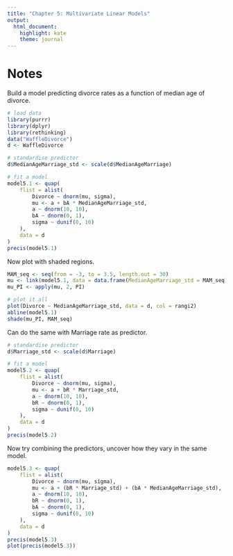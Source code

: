 ```yaml
---
title: "Chapter 5: Multivariate Linear Models"
output: 
  html_document: 
    highlight: kate
    theme: journal
---
```


# Notes

Build a model predicting divorce rates as a function of median age of divorce.

```r
# load data
library(purrr)
library(dplyr)
library(rethinking)
data("WaffleDivorce")
d <- WaffleDivorce

# standardise predictor
d$MedianAgeMarriage_std <- scale(d$MedianAgeMarriage)

# fit a model
model5.1 <- quap(
    flist = alist(
        Divorce ~ dnorm(mu, sigma), 
        mu <- a + bA * MedianAgeMarriage_std, 
        a ~ dnorm(10, 10), 
        bA ~ dnorm(0, 1), 
        sigma ~ dunif(0, 10)
    ), 
    data = d
)
precis(model5.1)
```

Now plot with shaded regions.

```r
MAM_seq <- seq(from = -3, to = 3.5, length.out = 30)
mu <- link(model5.1, data = data.frame(MedianAgeMarriage_std = MAM_seq))
mu_PI <- apply(mu, 2, PI)

# plot it all
plot(Divorce ~ MedianAgeMarriage_std, data = d, col = rangi2)
abline(model5.1)
shade(mu_PI, MAM_seq)
```

Can do the same with Marriage rate as predictor.

```r
# standardise predictor
d$Marriage_std <- scale(d$Marriage)

# fit a model
model5.2 <- quap(
    flist = alist(
        Divorce ~ dnorm(mu, sigma), 
        mu <- a + bR * Marriage_std,  
        a ~ dnorm(10, 10), 
        bR ~ dnorm(0, 1), 
        sigma ~ dunif(0, 10)
    ), 
    data = d
)
precis(model5.2)
```

Now try combining the predictors, uncover how they vary in the same model.

```r
model5.3 <- quap(
    flist = alist(
        Divorce ~ dnorm(mu, sigma), 
        mu <- a + (bR * Marriage_std) + (bA * MedianAgeMarriage_std), 
        a ~ dnorm(10, 10), 
        bR ~ dnorm(0, 1), 
        bA ~ dnorm(0, 1), 
        sigma ~ dunif(0, 10)
    ), 
    data = d
)
precis(model5.3)
plot(precis(model5.3))
```


